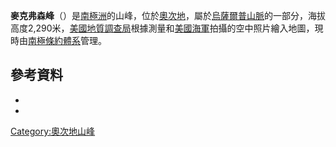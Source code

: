 {{coord|70|33|S|159|43|E|source:GNIS|display=title}}

'''麥克弗森峰'''（{{lang-en|MacPherson Peak}}）是[[南極洲|南極洲]]的山峰，位於[[奧次地|奧次地]]，屬於[[烏薩爾普山脈|烏薩爾普山脈]]的一部分，海拔高度2,290米，[[美國地質調查局|美國地質調查局]]根據測量和[[美國海軍|美國海軍]]拍攝的空中照片繪入地圖，現時由[[南極條約體系|南極條約體系]]管理。

==參考資料==
*{{cite gnis | type = antarid | id = 9255| name = MacPherson Peak | accessdate = 2013-07-23}}
*{{usgs-gazetteer|id=9255}}

{{DEFAULTSORT:MacPherson Peak}}
[[Category:奧次地山峰|Category:奧次地山峰]]


{{OatesLand-geo-stub}}